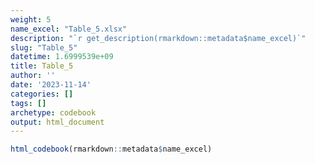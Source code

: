 ```yaml
---
weight: 5
name_excel: "Table_5.xlsx"
description: "`r get_description(rmarkdown::metadata$name_excel)`"
slug: "Table_5"
datetime: 1.6999539e+09
title: Table_5
author: ''
date: '2023-11-14'
categories: []
tags: []
archetype: codebook
output: html_document
---
```


```r
html_codebook(rmarkdown::metadata$name_excel)
```
